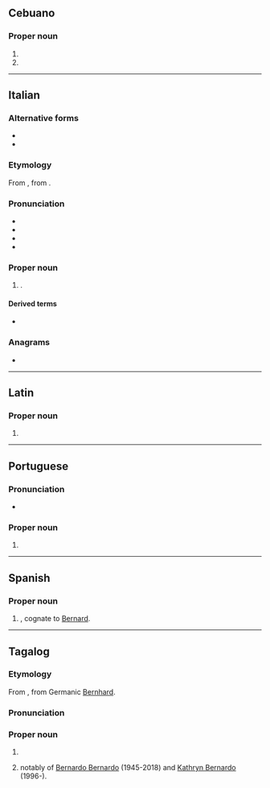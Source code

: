 ==Cebuano==

===Proper noun===
{{head|ceb|proper noun}}

# {{surname|A=a|dot=|lang=ceb}}
# {{given name|male|from=Proto-Germanic|lang=ceb|dot=|A=a}}

----

==Italian==

===Alternative forms===
* {{alter|it|Berardo}}
* {{alter|it|Dino||hypocoristic}}

===Etymology===
From {{der|it|la|Bernardus}}, from {{der|it|gem-pro|*Bernuharduz}}.

===Pronunciation===
* {{IPA|/berˈnar.do/|[ber̺ˈn̺är̺d̪o̞]|lang=it}}
* {{rhymes|ardo|lang=it}}
* {{it-stress|Bernàrdo}}
* {{hyph|Ber|nar|do|lang=it}}

===Proper noun===
{{it-proper noun|m|f=Bernarda}}

# {{given name|male|from=Proto-Germanic|eq=Bernard|lang=it}}.

====Derived terms====
* {{l|it|Bernardino}}

===Anagrams===
* {{l|it|barrendo}}

----

==Latin==

===Proper noun===
{{la-proper noun-form|Bernardō|m}}

# {{inflection of|Bernardus||lang=la|dat|;|abl}}

----

==Portuguese==

===Pronunciation===
* {{a|Brazil}} {{IPA|/beʁ.ˈnaʁ.du/|lang=pt}}

===Proper noun===
{{pt-proper noun|m}}

# {{given name|male|lang=pt|eq=Bernard}}

----

==Spanish==

===Proper noun===
{{es-proper noun|m}}

# {{given name|male|lang=es}}, cognate to [[Bernard]].

----

==Tagalog==
===Etymology===
From {{bor|tl|es|-}}, from Germanic [[Bernhard]].
===Pronunciation===
{{hyphenation|lang=tl|Ber|nar|do}}

===Proper noun===
{{head|tl|proper noun}}
#{{given name|male|lang=tl|from=Spanish|eq=Bernard}}
#{{surname|lang=tl|from=Spanish|dot=,}} notably of [[w:Bernardo Bernardo|Bernardo Bernardo]] (1945-2018) and [[w:Kathryn Bernardo|Kathryn Bernardo]] (1996-).